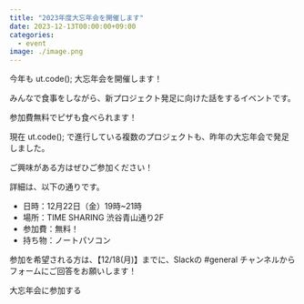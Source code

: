 ```yaml
---
title: "2023年度大忘年会を開催します"
date: 2023-12-13T00:00:00+09:00
categories:
  - event
image: ./image.png
---
```



今年も ut.code(); 大忘年会を開催します！

みんなで食事をしながら、新プロジェクト発足に向けた話をするイベントです。

参加費無料でピザも食べられます！

現在 ut.code(); で進行している複数のプロジェクトも、昨年の大忘年会で発足しました。

ご興味がある方はぜひご参加ください！

詳細は、以下の通りです。

- 日時：12月22日（金）19時~21時
- 場所：TIME SHARING 渋谷青山通り2F
- 参加費：無料！
- 持ち物：ノートパソコン

参加を希望される方は、【12/18(月)】までに、Slackの #general チャンネルからフォームにご回答をお願いします！

<ActionButton to="/join/" className="mt-4">
  大忘年会に参加する
</ActionButton>
